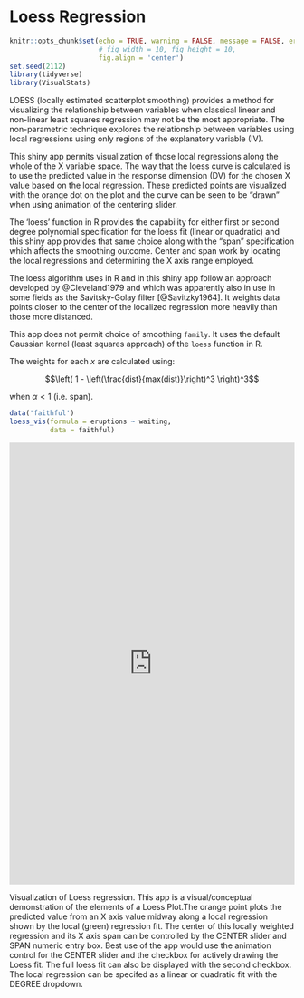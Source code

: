 # Loess Regression

```r
knitr::opts_chunk$set(echo = TRUE, warning = FALSE, message = FALSE, error = FALSE,
					  # fig_width = 10, fig_height = 10,
					  fig.align = 'center')
set.seed(2112)
library(tidyverse)
library(VisualStats)
```

LOESS (locally estimated scatterplot smoothing) provides a method for visualizing the relationship between variables when classical linear and non-linear least squares regression may not be the most appropriate.  The non-parametric technique explores the relationship between variables using local regressions using only regions of the explanatory variable (IV).

This shiny app permits visualization of those local regressions along the whole of the X variable space.  The way that the loess curve is calculated is to use the predicted value in the response dimension (DV) for the chosen X value based on the local regression.  These predicted points are visualized with the orange dot on the plot and the curve can be seen to be "drawn" when using animation of the centering slider.

The 'loess' function in R provides the capability for either first or second degree polynomial specification for the loess fit (linear or quadratic) and this shiny app provides that same choice along with the "span" specification which affects the smoothing outcome.  Center and span work by locating the local regressions and determining the X axis range employed.

The loess algorithm uses in R and in this shiny app follow an approach developed by @Cleveland1979 and which was apparently also in use in some fields as the Savitsky-Golay filter [@Savitzky1964].  It weights data points closer to the center of the localized regression more heavily than those more distanced.

This app does not permit choice of smoothing `family`. It uses the default Gaussian kernel (least squares approach) of the `loess` function in R.

The weights for each *x* are calculated using:

$$\left( 1 - \left(\frac{dist}{max(dist)}\right)^3 \right)^3$$

when $\alpha < 1$ (i.e. span).


```r
data('faithful')
loess_vis(formula = eruptions ~ waiting,
		  data = faithful)
```

```{=html}
 <iframe id="example1" src="https://r.bryer.org/shiny/loess/" style="border: none; width: 100%; height: 780px" frameborder="0"></iframe>
```


::: {.content-visible when-format="pdf"}

:::


Visualization of Loess regression. This app is a visual/conceptual demonstration of the elements of a Loess Plot.The orange point plots the predicted value from an X axis value midway along a local regression shown by the local (green) regression fit. The center of this locally weighted regression and its X axis span can be controlled by the CENTER slider and SPAN numeric entry box. Best use of the app would use the animation control for the CENTER slider and the checkbox for actively drawing the Loess fit. The full loess fit can also be displayed with the second checkbox. The local regression can be specifed as a linear or quadratic fit with the DEGREE dropdown.
